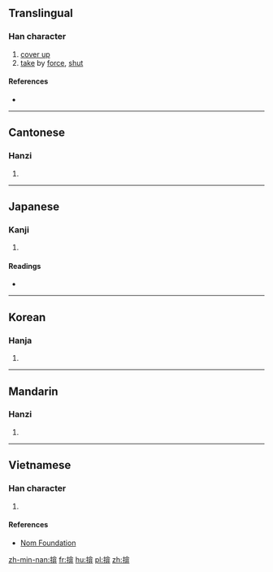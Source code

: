 ==Translingual==

===Han character===
{{Han char|rn=64|rad=手|as=09|sn=12|four=5804<sub>6</sub>|canj=手人口廿 (QORT)|ids=⿰[[扌]][[弇]]}}

# [[cover up]]
# [[take]] by [[force]], [[shut]]

====References====
* {{Han ref|kx=0442.150|dkj=12359|dj=0794.010|hdz=31921.010|uh=63DC|ud=25564|bh=D966|bd=55654}}

----

==Cantonese==

===Hanzi===
{{yue-hanzi|jyut=[[jim2]]|y=yim2}}

# {{defn|lang=yue|sort=手09}}

----

==Japanese==

===Kanji===
{{ja-kanji|grade=|rs=手09}}

# {{defn|lang=ja|sort=手09}}

====Readings====
* {{ja-readings|on=[[えん]] (en), [[あん]] (an), [[おん]] (on)|kun=[[とる]] (toru)}}

----

==Korean==

===Hanja===
{{ko-hanja|hangeul=[[암]], [[엄]]|eumhun=|rv=am, eom|mr=am, ŏm|y=am, em}}

# {{defn|lang=ko|sort=手09}}

----

==Mandarin==

===Hanzi===
{{cmn-hanzi|pin=[[yǎn]] ([[yan3]])|wg=yen<sup>3</sup>}}

# {{defn|lang=cmn|sort=手09}}

----

==Vietnamese==

===Han character===
{{vi-hantu|rs=手09|yểm}}

# {{defn|lang=vi|sort=手09}}

====References====
*[http://nomfoundation.org/common/nom_details.php?codepoint=63dc Nom Foundation]

[[zh-min-nan:揜]]
[[fr:揜]]
[[hu:揜]]
[[pl:揜]]
[[zh:揜]]